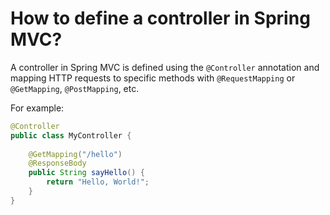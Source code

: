 # How to define a controller in Spring MVC?

A controller in Spring MVC is defined using the `@Controller` annotation and mapping HTTP requests to specific methods with `@RequestMapping` or `@GetMapping`, `@PostMapping`, etc.

For example:

```java
@Controller
public class MyController {
    
    @GetMapping("/hello")
    @ResponseBody
    public String sayHello() {
        return "Hello, World!";
    }
}
```

